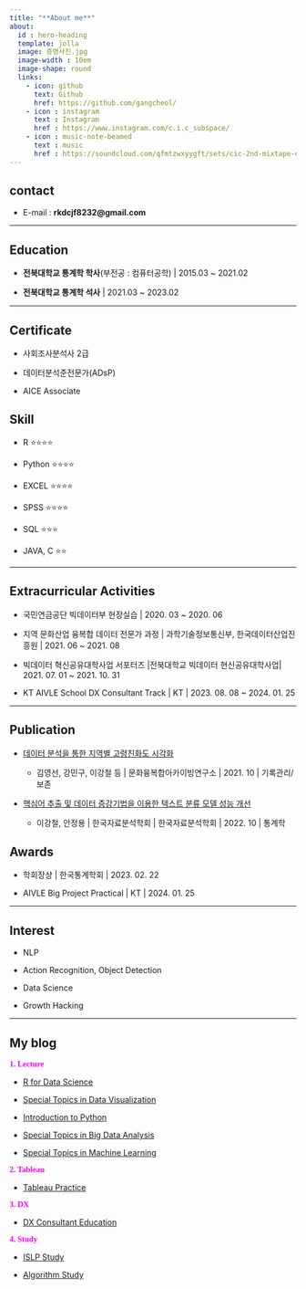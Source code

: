 ```yaml
---
title: "**About me**"
about:
  id : hero-heading
  template: jolla
  image: 증명사진.jpg
  image-width : 10em
  image-shape: round
  links:
    - icon: github
      text: Github
      href: https://github.com/gangcheol/
    - icon : instagram
      text : Instagram
      href : https://www.instagram.com/c.i.c_subspace/
    - icon : music-note-beamed
      text : music
      href : https://soundcloud.com/qfmtzwxyygft/sets/cic-2nd-mixtape-outro
---
```


###

:::{#hero-heading}

## contact

* E-mail : **rkdcjf8232@gmail.com**

***

## Education

* **전북대학교 통계학 학사**(부전공 : 컴퓨터공학) | 2015.03 ~ 2021.02

* **전북대학교 통계학 석사**  | 2021.03 ~ 2023.02

*** 

## Certificate

* 사회조사분석사 2급

* 데이터분석준전문가(ADsP)

* AICE Associate

## Skill

* R ⭐⭐⭐⭐

* Python ⭐⭐⭐⭐

* EXCEL  ⭐⭐⭐⭐

* SPSS ⭐⭐⭐⭐

* SQL  ⭐⭐⭐

* JAVA, C  ⭐⭐


*** 
## Extracurricular Activities

* 국민연금공단 빅데이터부 현장실습 | 2020. 03 ~ 2020. 06

* 지역 문화산업 융복합 데이터 전문가 과정 | 과학기술정보통신부, 한국데이터산업진흥원 | 2021. 06 ~ 2021. 08

* 빅데이터 혁신공유대학사업 서포터즈 |전북대학교 빅데이터 현신공유대학사업| 2021. 07. 01 ~ 2021. 10. 31

* KT AIVLE School DX Consultant Track | KT | 2023. 08. 08 ~ 2024. 01. 25

***

## Publication

* [데이터 분석을 통한 지역별 고령친화도 시각화](https://www.kci.go.kr/kciportal/ci/sereArticleSearch/ciSereArtiView.kci?sereArticleSearchBean.artiId=ART002773972)

	* 김영선, 강민구, 이강철 등  | 문화융복합아카이빙연구소 | 2021. 10 | 기록관리/보존 

* [핵심어 추출 및 데이터 증강기법을 이용한 텍스트 분류 모델 성능 개선](https://www.kci.go.kr/kciportal/ci/sereArticleSearch/ciSereArtiView.kci?sereArticleSearchBean.artiId=ART002890029)
    
	* 이강철, 안정용 | 한국자료분석학회 | 한국자료분석학회 | 2022. 10 | 통계학
    

## Awards

* 학회장상 | 한국통계학회 | 2023. 02. 22

* AIVLE Big Project Practical | KT | 2024. 01. 25

*** 


## Interest

* NLP

* Action Recognition, Object Detection

* Data Science

* Growth Hacking

***

## My blog

<span style = "font-family : NanumSquare; font-size : 1em; color : Fuchsia;"> **1. Lecture**</span>

* [R for Data Science](https://gangcheol.github.io/mysite/posts/Lecture/RFD/%ED%86%B5%EA%B3%84%EB%B6%84%EC%84%9D/2021-06-01-01.%20sampling.html)

* [Special Topics in Data Visualization](https://gangcheol.github.io/mysite/posts/Lecture/STDV/2023-02-24-boxplot,%20histogram.html)

* [Introduction to Python](https://gangcheol.github.io/mysite/posts/Lecture/IP/2023-08-01-01wk.html)

* [Special Topics in Big Data Analysis](https://gangcheol.github.io/mysite/posts/Lecture/STBD/2022-03-08-(1%EC%A3%BC%EC%B0%A8).html)

* [Special Topics in Machine Learning](https://gangcheol.github.io/mysite/posts/Lecture/STML/2022-01-27-Intro.html)

<span style = "font-family : NanumSquare; font-size : 1em; color : Fuchsia"> **2. Tableau**</span>

* [Tableau Practice](https://gangcheol.github.io/TI2023/)

<span style = "font-family : NanumSquare; font-size : 1em; color : Fuchsia"> **3. DX**</span>

* [DX Consultant Education](https://gangcheol.github.io/mysite2/)

<span style = "font-family : NanumSquare; font-size : 1em; color : Fuchsia"> **4. Study**</span>

* [ISLP Study](https://gangcheol.github.io/ISLP2023/)

* [Algorithm Study](https://gangcheol.github.io/IA2023/)

:::

### 